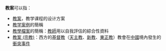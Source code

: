 '''教案'''可以指：
*[[教案|教案]]，教学课程的设计方案
*[[教学案例|教学案例]]的簡稱
*[[教學檔案|教學檔案]]的簡稱：[[教師|教師]]用以自我評估的綜合性資料
*[[教案_(宗教)|教案 (宗教)]]：西方的[[基督教|基督教]]（[[天主教|天主教]]、[[新教|新教]]、[[東正教|東正教]]）教會在[[中國|中國]]境內發生的[[衝突事件|衝突事件]]

{{disambig|J|cat=二字消歧義}}
